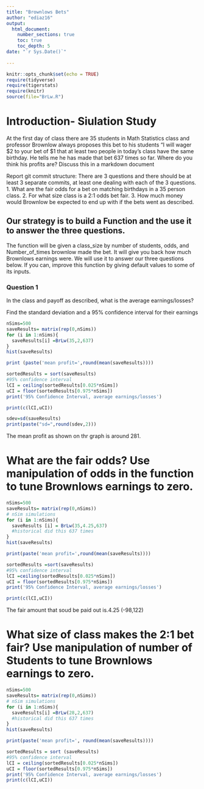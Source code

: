 ```yaml
---
title: "Brownlows Bets"
author: "ediaz16"
output: 
  html_document:
    number_sections: true
    toc: true
    toc_depth: 5
date: "`r Sys.Date()`"    
    
---
```

```r
knitr::opts_chunk$set(echo = TRUE)
require(tidyverse)
require(tigerstats)
require(knitr)
source(file="BrLw.R")
```


<!-- We recommend you use git branches -- create a separate branch for each major section i.e. Introduction, Methods, Results, Inferential Results, and Discussion and Conclusions - leave the YAML block untouched until the final merge where you put in your own name !-->

# Introduction- Siulation Study

<!--In this section you explain what you are trying to show.  Where did the data come from?  What is the research or other question you are trying to answer?!-->

 At the first day of class there are 35 students in Math Statistics class and professor Brownlow always proposes this bet to his students "I will wager $2 to your bet of $1 that at least two people in today's class have  the same birthday. He tells me he has made that bet 637 times so far. Where do you think his profits are? Discuss this in a markdown document
 
Report git commit structure:
There are 3 questions and there should be at least 3 separate commits, at least one dealing with each of the 3 questions.
1. What are the fair odds for a bet on matching birthdays in a 35 person class.
2. For what size class is a 2:1 odds bet fair.
3. How much money would Brownlow be expected to end up with if the bets went as described.

## Our strategy is to build a Function and the use it to answer the three questions. 

The function will be given a class_size by number of students, odds, and Number_of_times brownlow made the bet.  It will give you back how much Brownlows earnings were. We will use it to answer our three questions below. If you can, improve this function by giving default values to some of its inputs. 

### Question 1
In the class and payoff as described, what is the average earnings/losses?

Find the standard deviation and a 95% confidence interval for their earnings
 
```r
nSims=500
saveResults= matrix(rep(0,nSims))
for (i in 1:nSims){
  saveResults[i] =BrLw(35,2,637)
}
hist(saveResults)

```
  
```r
print (paste('mean profit=',round(mean(saveResults))))
```
  
  
<!--Explain and display your method of coming up with a 95% confidence interval of  professor Brownlow's winnings (or losings)-->

 
```r
sortedResults = sort(saveResults)
#95% confidence interval
lCI = ceiling(sortedResults[0.025*nSims])
uCI = floor(sortedResults[0.975*nSims])
print('95% Confidence Interval, average earnings/losses')

print(c(lCI,uCI))

```

```r
sdev=sd(saveResults)
print(paste("sd=",round(sdev,2)))
```

The mean profit as shown on thr graph is around 281.

# What are the fair odds? Use manipulation of odds in the function to tune Brownlows earnings to zero. 

```r
nSims=500
saveResults= matrix(rep(0,nSims))
# nSim simulations
for (i in 1:nSims){
  saveResults [i] = BrLw(35,4.25,637)
  #historical did this 637 times
}
hist(saveResults)
```

```r
print(paste('mean profit=',round(mean(saveResults))))
```

```r
sortedResults =sort(saveResults)
#95% confidence interval
lCI =ceiling(sortedResults[0.025*nSims])
uCI = floor(sortedResults[0.975*nSims])
print('95% Confidence Interval, average earnings/losses')
```

```r
print(c(lCI,uCI))
```

The fair amount that soud be paid out is.4.25 (-98,122)

<!--Decide on your methods:  In this section explain the approach you will take to attack the issue --- how will you decide on a likely estimate of professor Brownlow's earnings or losses after 637 bets. Also explain how you construct a 95% confidence interval about your estimate of his winnings !-->


# What size of class makes the 2:1 bet fair?  Use manipulation of number of Students to tune Brownlows earnings to zero.
```r
nSims=500
saveResults= matrix(rep(0,nSims))
# nSim simulations
for (i in 1:nSims){
  saveResults[i] =BrLw(28,2,637)
  #historical did this 637 times
}
hist(saveResults)

```

```r
print(paste('mean profit=', round(mean(saveResults))))
```

```r
sortedResults = sort (saveResults)
#95% confidence interval
lCI = ceiling(sortedResults[0.025*nSims])
uCI = floor(sortedResults[0.975*nSims])
print('95% Confidence Interval, average earnings/losses')
print(c(lCI,uCI))

```


<!--Explain and display the results of your method of coming up with the estimate of professor Brownlows betting profits!-->


